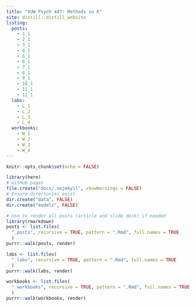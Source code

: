 ```yaml
---
title: "VUW Psych 447: Methods in R"
site: distill::distill_website
listing: 
  posts:
    - 1_1
    - 2_1
    - 3_1
    - 4_1
    - 5_1
    - 6_1
    - 7_1
    - 8_1
    - 9_1
    - 10_1
    - 11_1
    - 12_1
  labs:
    - L_1
    - L_2
    - L_3
    - L_4
  workbooks:
    - W_1
    - W_2
    - W_3
    - W_4
---
```


```r
knitr::opts_chunk$set(echo = FALSE)
```

```r
library(here)
# GitHub pages
file.create("docs/.nojekyll", showWarnings = FALSE)
# Ensure directories exist
dir.create("data", FALSE)
dir.create("models", FALSE)
```

```r
# Use to render all posts (article and slide deck) if needed
library(rmarkdown)
posts <- list.files(
  "_posts", recursive = TRUE, pattern = ".Rmd", full.names = TRUE
  )
purrr::walk(posts, render)

labs <- list.files(
  "_labs", recursive = TRUE, pattern = ".Rmd", full.names = TRUE
  )
purrr::walk(labs, render)

workbooks <- list.files(
  "_workbooks", recursive = TRUE, pattern = ".Rmd", full.names = TRUE
  )
purrr::walk(workbooks, render)
```

